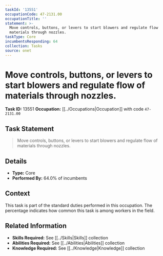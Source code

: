 ```yaml
---
taskId: '13551'
occupationCode: 47-2131.00
occupationTitle: ''
statement: >-
  Move controls, buttons, or levers to start blowers and regulate flow of
  materials through nozzles.
taskType: Core
incumbentsResponding: 64
collection: Tasks
source: onet
---
```

# Move controls, buttons, or levers to start blowers and regulate flow of materials through nozzles.

**Task ID:** 13551
**Occupation:** [[../Occupations|Occupation]] with code `47-2131.00`

## Task Statement

> Move controls, buttons, or levers to start blowers and regulate flow of materials through nozzles.

## Details

- **Type:** Core
- **Performed By:** 64.0% of incumbents

## Context

This task is part of the standard duties performed in this occupation. The percentage indicates how common this task is among workers in the field.

## Related Information

- **Skills Required:** See [[../Skills|Skills]] collection
- **Abilities Required:** See [[../Abilities|Abilities]] collection
- **Knowledge Required:** See [[../Knowledge|Knowledge]] collection
